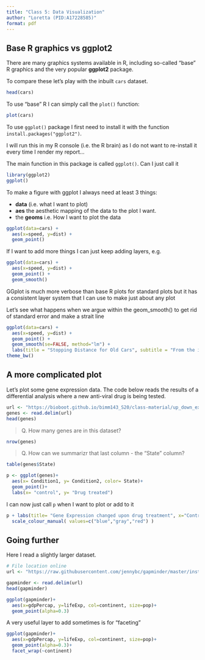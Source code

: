 ```yaml
---
title: "Class 5: Data Visualization"
author: "Loretta (PID:A17228585)"
format: pdf
---
```


## Base R graphics vs ggplot2
There are many graphics systems available in R, including so-called "base" R graphics and the very popular **ggplot2** package. 

To compare these let's play with the inbuilt `cars` dataset. 

```r
head(cars)
```

To use "base" R I can simply call the `plot()` function: 

```r
plot(cars)
```

To use `ggplot()` package I first need to install it with the function `install.packages("ggplot2")`. 

I will run this in my R console (i.e. the R brain) as I do not want to re-install it every time I render my report...

The main function in this package is called `ggplot()`. Can I just call it

```r
library(ggplot2)
ggplot()
```

To make a figure with ggplot I always need at least 3 things: 

- **data** (i.e. what I want to plot)
- **aes** the aesthetic mapping of the data to the plot I want. 
- the **geoms** i.e. How I want to plot the data

```r
ggplot(data=cars) + 
  aes(x=speed, y=dist) + 
  geom_point()
```

If I want to add more things I can just keep adding layers, e.g. 

```r
ggplot(data=cars) + 
  aes(x=speed, y=dist) + 
  geom_point() + 
  geom_smooth() 
```

GGplot is much more verbose than base R plots for standard plots but it has a consistent layer system that I can use to make just about any plot 

Let's see what happens when we argue within the geom_smooth() to get rid of standard error and make a strait line
```r
ggplot(data=cars) + 
  aes(x=speed, y=dist) + 
  geom_point() + 
  geom_smooth(se=FALSE, method="lm") +
  labs(title = "Stopping Distance for Old Cars", subtitle = "From the inbuilt cars dataset", caption = "BIMM143", x= "Speed (MPG)", y= "Stopping Distance (ft)")+
theme_bw()
```


## A more complicated plot

Let's plot some gene expression data. 
The code below reads the results of a differential analysis where a new anti-viral drug is being tested.

```r
url <- "https://bioboot.github.io/bimm143_S20/class-material/up_down_expression.txt"
genes <- read.delim(url)
head(genes)
```

> Q. How many genes are in this dataset?

```r
nrow(genes)
```

> Q. How can we summarizr that last column - the "State" column? 

```r
table(genes$State)
```

```r
p <- ggplot(genes)+ 
  aes(x= Condition1, y= Condition2, color= State)+ 
  geom_point()+ 
  labs(x= "control", y= "Drug treated")
```

I can now just call `p` when I want to plot or add to it

```r
p + labs(title= "Gene Expression changed upon drug treatment", x="Controls", y="Drug treated") +
  scale_colour_manual( values=c("blue","gray","red") )
```

## Going further 

Here I read a slightly larger dataset. 

```r
# File location online
url <- "https://raw.githubusercontent.com/jennybc/gapminder/master/inst/extdata/gapminder.tsv"

gapminder <- read.delim(url)
head(gapminder)
```

```r
ggplot(gapminder)+ 
  aes(x=gdpPercap, y=lifeExp, col=continent, size=pop)+
  geom_point(alpha=0.3)
```

A very useful layer to add sometimes is for "faceting"

```r
ggplot(gapminder)+ 
  aes(x=gdpPercap, y=lifeExp, col=continent, size=pop)+
  geom_point(alpha=0.3)+ 
  facet_wrap(~continent)
```

